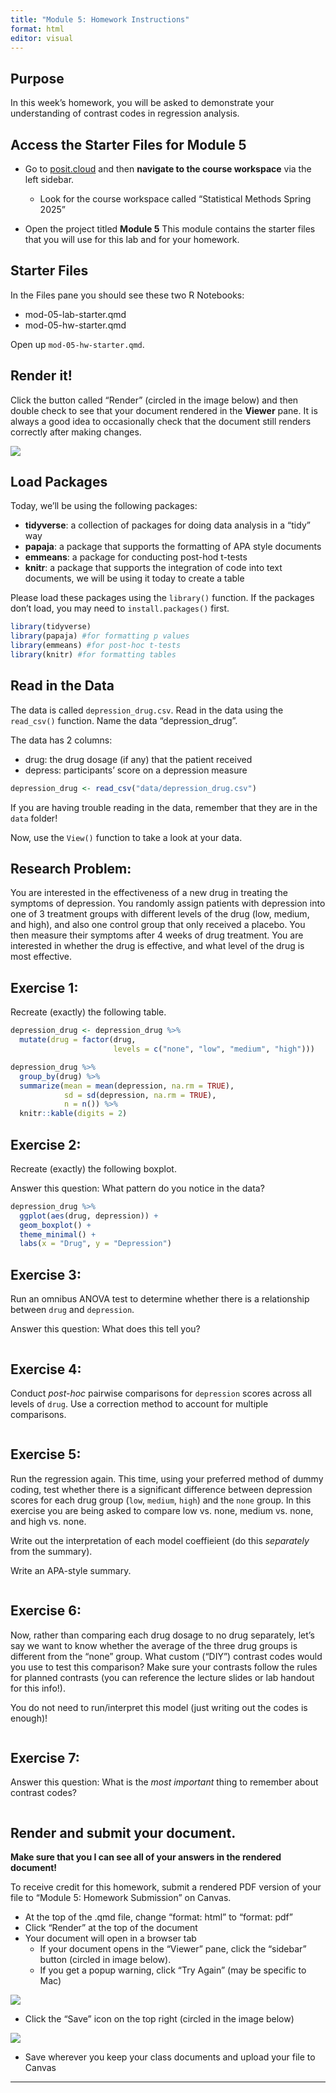 ```yaml
---
title: "Module 5: Homework Instructions"
format: html
editor: visual
---
```


## Purpose

In this week's homework, you will be asked to demonstrate your understanding of contrast codes in regression analysis.

## Access the Starter Files for Module 5

-   Go to [posit.cloud](posit.cloud) and then **navigate to the course workspace** via the left sidebar.

    -   Look for the course workspace called "Statistical Methods Spring 2025"

-   Open the project titled **Module 5** This module contains the starter files that you will use for this lab and for your homework.

## Starter Files

In the Files pane you should see these two R Notebooks:

-   mod-05-lab-starter.qmd
-   mod-05-hw-starter.qmd

Open up `mod-05-hw-starter.qmd`.

## Render it!

Click the button called "Render" (circled in the image below) and then double check to see that your document rendered in the **Viewer** pane. It is always a good idea to occasionally check that the document still renders correctly after making changes.

![](images/render.png)

## Load Packages

Today, we'll be using the following packages:

-   **tidyverse**: a collection of packages for doing data analysis in a "tidy" way
-   **papaja**: a package that supports the formatting of APA style documents
-   **emmeans**: a package for conducting post-hod t-tests
-   **knitr**: a package that supports the integration of code into text documents, we will be using it today to create a table

Please load these packages using the `library()` function. If the packages don't load, you may need to `install.packages()` first.

```r
library(tidyverse)
library(papaja) #for formatting p values
library(emmeans) #for post-hoc t-tests
library(knitr) #for formatting tables
```

## Read in the Data

The data is called `depression_drug.csv`. Read in the data using the `read_csv()` function. Name the data "depression_drug".

The data has 2 columns:

-   drug: the drug dosage (if any) that the patient received
-   depress: participants' score on a depression measure

```r
depression_drug <- read_csv("data/depression_drug.csv")
```

::: callout-note
If you are having trouble reading in the data, remember that they are in the `data` folder!
:::

Now, use the `View()` function to take a look at your data.

## Research Problem:

You are interested in the effectiveness of a new drug in treating the symptoms of depression. You randomly assign patients with depression into one of 3 treatment groups with different levels of the drug (low, medium, and high), and also one control group that only received a placebo. You then measure their symptoms after 4 weeks of drug treatment. You are interested in whether the drug is effective, and what level of the drug is most effective.

## Exercise 1:

Recreate (exactly) the following table.

```r
depression_drug <- depression_drug %>% 
  mutate(drug = factor(drug, 
                       levels = c("none", "low", "medium", "high")))

depression_drug %>% 
  group_by(drug) %>%
  summarize(mean = mean(depression, na.rm = TRUE),
            sd = sd(depression, na.rm = TRUE),
            n = n()) %>% 
  knitr::kable(digits = 2) 
```

## Exercise 2:

Recreate (exactly) the following boxplot.

Answer this question: What pattern do you notice in the data?

```r

depression_drug %>% 
  ggplot(aes(drug, depression)) + 
  geom_boxplot() + 
  theme_minimal() + 
  labs(x = "Drug", y = "Depression")

```

## Exercise 3:

Run an omnibus ANOVA test to determine whether there is a relationship between `drug` and `depression`.

Answer this question: What does this tell you?

```r




```

## Exercise 4:

Conduct *post-hoc* pairwise comparisons for `depression` scores across all levels of `drug`. Use a correction method to account for multiple comparisons.

```r




```

## Exercise 5:

Run the regression again. This time, using your preferred method of dummy coding, test whether there is a significant difference between depression scores for each drug group (`low`, `medium`, `high`) and the `none` group. In this exercise you are being asked to compare low vs. none, medium vs. none, and high vs. none.

Write out the interpretation of each model coeffieient (do this *separately* from the summary).

Write an APA-style summary.

```r




```

## Exercise 6:

Now, rather than comparing each drug dosage to no drug separately, let's say we want to know whether the average of the three drug groups is different from the "none" group. What custom ("DIY") contrast codes would you use to test this comparison? Make sure your contrasts follow the rules for planned contrasts (you can reference the lecture slides or lab handout for this info!).

You do not need to run/interpret this model (just writing out the codes is enough)!

```r




```

## Exercise 7:

Answer this question: What is the *most important* thing to remember about contrast codes?

```r




```

## Render and submit your document.

**Make sure that you I can see all of your answers in the rendered document!**

To receive credit for this homework, submit a rendered PDF version of your file to "Module 5: Homework Submission" on Canvas.

-   At the top of the .qmd file, change "format: html" to "format: pdf"
-   Click "Render" at the top of the document
-   Your document will open in a browser tab
    -   If your document opens in the "Viewer" pane, click the "sidebar" button (circled in image below).
    -   If you get a popup warning, click "Try Again" (may be specific to Mac)

![](images/sidebar.png)

-   Click the "Save" icon on the top right (circled in the image below)

![](images/save_pdf.png)

-   Save wherever you keep your class documents and upload your file to Canvas

------------------------------------------------------------------------
